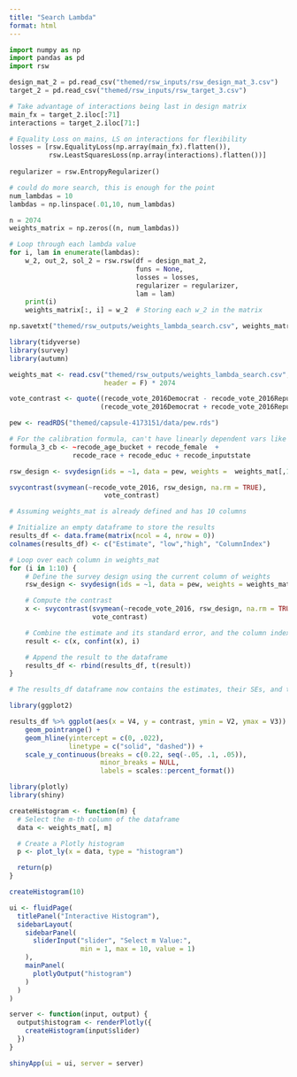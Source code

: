 ---
title: "Search Lambda"
format: html
---

```{python}
import numpy as np
import pandas as pd
import rsw

design_mat_2 = pd.read_csv("themed/rsw_inputs/rsw_design_mat_3.csv")
target_2 = pd.read_csv("themed/rsw_inputs/rsw_target_3.csv")

# Take advantage of interactions being last in design matrix
main_fx = target_2.iloc[:71]
interactions = target_2.iloc[71:]

# Equality Loss on mains, LS on interactions for flexibility
losses = [rsw.EqualityLoss(np.array(main_fx).flatten()),
          rsw.LeastSquaresLoss(np.array(interactions).flatten())]
          
regularizer = rsw.EntropyRegularizer()

# could do more search, this is enough for the point
num_lambdas = 10
lambdas = np.linspace(.01,10, num_lambdas)

n = 2074
weights_matrix = np.zeros((n, num_lambdas))

# Loop through each lambda value
for i, lam in enumerate(lambdas):
    w_2, out_2, sol_2 = rsw.rsw(df = design_mat_2,
                                funs = None,
                                losses = losses,
                                regularizer = regularizer,
                                lam = lam)
    print(i)
    weights_matrix[:, i] = w_2  # Storing each w_2 in the matrix
```

```{python}
np.savetxt("themed/rsw_outputs/weights_lambda_search.csv", weights_matrix, delimiter=",", fmt='%s')
```

```{r}
library(tidyverse)
library(survey)
library(autumn)

weights_mat <- read.csv("themed/rsw_outputs/weights_lambda_search.csv",
                        header = F) * 2074

vote_contrast <- quote((recode_vote_2016Democrat - recode_vote_2016Republican) /
                       (recode_vote_2016Democrat + recode_vote_2016Republican))

pew <- readRDS("themed/capsule-4173151/data/pew.rds")

# For the calibration formula, can't have linearly dependent vars like state/region
formula_3_cb <- ~recode_age_bucket + recode_female  +
                recode_race + recode_educ + recode_inputstate

rsw_design <- svydesign(ids = ~1, data = pew, weights =  weights_mat[,10])

svycontrast(svymean(~recode_vote_2016, rsw_design, na.rm = TRUE),
                        vote_contrast)

```

```{r}
# Assuming weights_mat is already defined and has 10 columns

# Initialize an empty dataframe to store the results
results_df <- data.frame(matrix(ncol = 4, nrow = 0))
colnames(results_df) <- c("Estimate", "low","high", "ColumnIndex")

# Loop over each column in weights_mat
for (i in 1:10) {
    # Define the survey design using the current column of weights
    rsw_design <- svydesign(ids = ~1, data = pew, weights = weights_mat[,i])

    # Compute the contrast
    x <- svycontrast(svymean(~recode_vote_2016, rsw_design, na.rm = TRUE),
                     vote_contrast)

    # Combine the estimate and its standard error, and the column index
    result <- c(x, confint(x), i)

    # Append the result to the dataframe
    results_df <- rbind(results_df, t(result))
}

# The results_df dataframe now contains the estimates, their SEs, and the corresponding column index from weights_mat
```

```{r}
library(ggplot2)

results_df %>% ggplot(aes(x = V4, y = contrast, ymin = V2, ymax = V3)) +
    geom_pointrange() +
    geom_hline(yintercept = c(0, .022),
               linetype = c("solid", "dashed")) +
    scale_y_continuous(breaks = c(0.22, seq(-.05, .1, .05)),
                       minor_breaks = NULL,
                       labels = scales::percent_format())
```

```{r}
library(plotly)
library(shiny)

createHistogram <- function(m) {
  # Select the m-th column of the dataframe
  data <- weights_mat[, m]

  # Create a Plotly histogram
  p <- plot_ly(x = data, type = "histogram")

  return(p)
}

createHistogram(10)
```

```{r}
ui <- fluidPage(
  titlePanel("Interactive Histogram"),
  sidebarLayout(
    sidebarPanel(
      sliderInput("slider", "Select m Value:",
                  min = 1, max = 10, value = 1)
    ),
    mainPanel(
      plotlyOutput("histogram")
    )
  )
)

server <- function(input, output) {
  output$histogram <- renderPlotly({
    createHistogram(input$slider)
  })
}

shinyApp(ui = ui, server = server)

```

